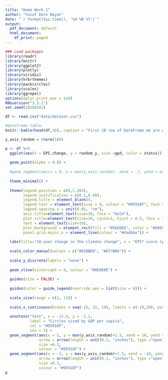 ```yaml
---
title: "Home Work 1"
author: "Yusuf Emre Bayat"
date: "`r format(Sys.time(), '%d %B %Y')`"
output:
  pdf_document: default
  html_document:
    df_print: paged
---
```



```r
### Load packages
library(readr)
library(knitr)
library(ggplot2)
library(plotly)
library(viridis)
library(hrbrthemes)
library(packcircles)
library(scales)
library(ggrepel)
options(dplyr.print_max = 1e9)
RNGversion("3.3.1")
set.seed(20200501)
```

```r
df <- read.csv("data/dataset.csv")
```

```r
#dataframe table.
knitr::kable(head(df,10), caption = "First 10 row of DataFrame we are going to use for visualizing:", align = c("l", "c","l","c"))
```

```r
y_axis_random = rnorm(180)

p <- df %>%
  ggplot(aes(x = EPI.change, y = random_y, size =gpd, color = status)) +
  
  geom_point(alpha = 0.8) +
  
  #geom_segment(aes(x = 0, y = max(y_axis_random), xend = -7, yend = max(y_axis_random))) +
  
  theme_minimal() +
  
  theme(legend.position = c(0,1.203), 
        legend.justification = c(0.1,0.90), 
        legend.title = element_blank(), 
        legend.text = element_text(size = 9, colour = "#95918F", face = "bold"),
        legend.spacing.x = unit(0.05, "cm"),
        axis.title=element_text(size=10, face = "bold"), 
        plot.title=element_text(size=10, vjust=1, hjust = 0.5, face = "bold"), 
        text = element_text(size=16), 
        plot.background = element_rect(fill = "#E6E6E6", color = "#E6E6E6", size = 2), 
        panel.grid.major.x = element_line(colour = "#dadbbe")) +
  
  labs(title="10-year change in the climate change", x = "EPI* score (points)", y ="") +
  
  scale_color_manual(values = c("#82BBD9", "#EF7B86")) +
  
  scale_y_discrete(labels = "none") +
  
  geom_vline(xintercept = 0, colour = "#0E0E0E") +
  
  guides(size = FALSE) +
  
  guides(color = guide_legend(override.aes = list(size = 6))) +
  
  scale_size(range = c(1, 13)) +
  
  scale_x_continuous(breaks = seq(-15, 15, 10), limits = c(-20,20), position = "top") +
  
  annotate("text", x = -15.8, y = -2.2,
           label = "Circles sized by GQP per capita",
           col = "#95918F",
           cex = 3) +
  geom_segment(aes(x = 1, y = max(y_axis_random)+1.5, xend = 10, yend = max(y_axis_random)+1.5),
               arrow = arrow(length = unit(0.1, "inches"), type ="open"), 
               size =0.3,
               colour = "#95918F") +
  geom_segment(aes(x = -1, y = max(y_axis_random)+1.5, xend = -10, yend = max(y_axis_random)+1.5),
               arrow = arrow(length = unit(0.1, "inches"), type ="open"), 
               size =0.3,
               colour = "#95918F")
p
```


 







